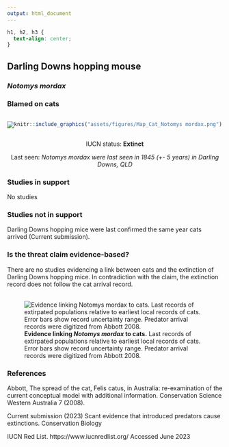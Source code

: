 ```yaml
---
output: html_document
---
```

```css
h1, h2, h3 {
  text-align: center;
}
```

## **Darling Downs hopping mouse**
### *Notomys mordax*
### Blamed on cats

:::: {style="display: flex;"}

::: {}

![](assets/photos/Notomys mordax.png)

:::

::: {}

:::

::: {}
  ```r
  knitr::include_graphics("assets/figures/Map_Cat_Notomys mordax.png")
  ```
:::

::::

<center>
IUCN status: **Extinct**

Last seen: *Notomys mordax were last seen in 1845 (+- 5 years) in Darling Downs, QLD*

</center>


### Studies in support

No studies

### Studies not in support

Darling Downs hopping mice were last confirmed the same year cats arrived (Current submission).

### Is the threat claim evidence-based?

There are no studies evidencing a link between cats and the extinction of Darling Downs hopping mice. In contradiction with the claim, the extinction record does not follow the cat arrival record.
<br>
<br>

![**Evidence linking *Notomys mordax* to cats.** Last records of extirpated populations relative to earliest local records of cats. Error bars show record uncertainty range. Predator arrival records were digitized from Abbott 2008.](assets/figures/Main_Evidence_Cat_Notomys mordax.png)

### References

Abbott, The spread of the cat, Felis catus, in Australia: re-examination of the current conceptual model with additional information. Conservation Science Western Australia 7 (2008).

Current submission (2023) Scant evidence that introduced predators cause extinctions. Conservation Biology

IUCN Red List. https://www.iucnredlist.org/ Accessed June 2023

